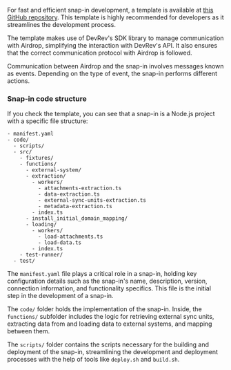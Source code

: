 For fast and efficient snap-in development, a template is available at [this GitHub repository](https://github.com/devrev/adaas-template). This template is highly recommended for developers as it streamlines the development process.

The template makes use of DevRev's SDK library to manage communication with Airdrop, simplifying the interaction with DevRev's API. It also ensures that the correct communication protocol with Airdrop is followed.

Communication between Airdrop and the snap-in involves messages known as events. Depending on the type of event, the snap-in performs different actions.

### Snap-in code structure

If you check the template, you can see that a snap-in is a Node.js project with a specific file structure:

```
- manifest.yaml
- code/
  - scripts/
  - src/
    - fixtures/
    - functions/
      - external-system/
      - extraction/
        - workers/
          - attachments-extraction.ts
          - data-extraction.ts
          - external-sync-units-extraction.ts
          - metadata-extraction.ts
        - index.ts
      - install_initial_domain_mapping/
      - loading/
        - workers/
          - load-attachments.ts
          - load-data.ts
        - index.ts
    - test-runner/
  - test/
```

The `manifest.yaml` file plays a critical role in a snap-in, holding key configuration details such as the snap-in's name, description, version, connection information, and functionality specifics. This file is the initial step in the development of a snap-in.

The `code/` folder holds the implementation of the snap-in. Inside, the `functions/` subfolder includes the logic for retrieving external sync units, extracting data from and loading data to external systems, and mapping between them.

The `scripts/` folder contains the scripts necessary for the building and deployment of the snap-in, streamlining the development and deployment processes with the help of tools like `deploy.sh` and `build.sh`.
